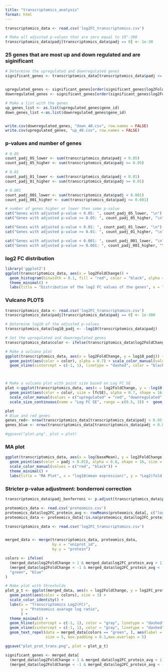 ---
title: "transcriptomics_analysis"
format: html
---
```{r}
transcriptomics_data <- read.csv('log2FC_transcriptomics.csv')

# Make all adjusted p-values that are zero equal to 10^-300
transcriptomics_data$padj[transcriptomics_data$padj == 0] <- 1e-30
```

### 25 genes that are most up and down regulated and are siginificant ###
```{r}
# Determine the upregulated and downregulated genes 
significant_genes <- transcriptomics_data[transcriptomics_data$padj <= 0.01, ]


upregulated_genes <- significant_genes[order(significant_genes$log2FoldChange, decreasing = TRUE), ][1:40, ]
downregulated_genes <- significant_genes[order(significant_genes$log2FoldChange, decreasing = FALSE), ][1:40, ]

# Make a list with the genes
up_genes_list <- as.list(upregulated_genes$gene_id)
down_genes_list <-as.list(downregulated_genes$gene_id)


write.csv(downregulated_genes, "down_40.csv", row.names = FALSE)
write.csv(upregulated_genes, "up_40.csv", row.names = FALSE)
```

### p-values and number of genes ###
```{r}

# 0.05
count_padj_05_lower <- sum(transcriptomics_data$padj < 0.05)
count_padj_05_higher <- sum(transcriptomics_data$padj >= 0.05)

# 0.01
count_padj_01_lower <- sum(transcriptomics_data$padj < 0.01)
count_padj_01_higher <- sum(transcriptomics_data$padj >= 0.01)

# 0.001
count_padj_001_lower <- sum(transcriptomics_data$padj < 0.001)
count_padj_001_higher <- sum(transcriptomics_data$padj >= 0.001)

# number of genes higher or lower then some p-value 
cat("Genes with adjusted p-value < 0.05: ", count_padj_05_lower, "\n")
cat("Genes with adjusted p-value >= 0.05: ", count_padj_05_higher, "\n")

cat("Genes with adjusted p-value < 0.01: ", count_padj_01_lower, "\n")
cat("Genes with adjusted p-value >= 0.01: ", count_padj_01_higher, "\n")

cat("Genes with adjusted p-value < 0.001: ", count_padj_001_lower, "\n")
cat("Genes with adjusted p-value >= 0.001: ", count_padj_001_higher, "\n")
```


### log2 FC distribution ###
```{r}
library('ggplot2')
ggplot(transcriptomics_data, aes(x = log2FoldChange)) +
  geom_histogram(binwidth = 0.1, fill = "red", color = "black", alpha = 0.7) +
  theme_minimal() +
  labs(title = "Distribution of the log2 FC values of the genes", x = "Log2(fold change)", y = "Frequency")
```


### Vulcano PLOTS ####
```{r}
transcriptomics_data <- read.csv('log2FC_transcriptomics.csv')
transcriptomics_data$padj[transcriptomics_data$padj == 0] <- 1e-300

# Determine log10 of the adjusted p-values 
transcriptomics_data$log10_padj <- -log10(transcriptomics_data$padj)

# Set the upregulated and downregulated genes 
transcriptomics_data$color <- ifelse(transcriptomics_data$log2FoldChange > 1 & transcriptomics_data$padj < 0.05, "upregulated",                 ifelse(transcriptomics_data$log2FoldChange < -1 & transcriptomics_data$padj < 0.05, "downregulated", "other"))

# Make a vulcano plot 
ggplot(transcriptomics_data, aes(x = log2FoldChange, y = log10_padj)) +
  geom_point(aes(color = color), alpha = 0.7) + scale_color_manual(values = c("upregulated" = "red", "downregulated" = "blue", "other" = "gray"), name = "Regulation Status", labels = c("Downregulated", "not significant ",  "Upregulated")) +  
  geom_vline(xintercept = c(-1, 1), linetype = "dashed", color = "black") + geom_hline(yintercept = -log10(0.05), linetype = "dashed", color = "black") + theme_minimal() + labs(title = "Volcano Plot", x = "log2(fold change)", y = "-log10(Adjusted p-value)") + theme(plot.title = element_text(hjust = 0.5)) 



# Make a vulcano plot with point size based on Log FC SE 
plot <-ggplot(transcriptomics_data, aes(x = log2FoldChange, y = -log10(padj))) +
  geom_point(aes(color = color, size = lfcSE), alpha = 0.7, shape = 16) +
  scale_color_manual(values = c("upregulated" = "red", "downregulated" = "blue", "other" = "gray"),name = "",  labels = c("Downregulated", "Not significant", "Upregulated")) +  
  scale_size_continuous(name = "Log FC SE", range = c(0.5, 3)) +  geom_vline(xintercept = c(-1, 1), linetype = "dashed", color = "black") + geom_hline(yintercept = -log10(0.05), linetype = "dashed", color = "black") + theme_minimal() +  labs( x = "log2(Fold Change)", y = "-log10(Adjusted p-value)") + theme(plot.title = element_text(hjust = 0.5))  

plot
# Blue and red genes
genes_red<- nrow(transcriptomics_data[transcriptomics_data$padj < 0.05 & transcriptomics_data$log2FoldChange > 1, ])
genes_blue <- nrow(transcriptomics_data[transcriptomics_data$padj < 0.05 & transcriptomics_data$log2FoldChange < -1, ])

#ggsave("plot.png", plot = plot)
```


### MA plot ####
```{r}
ggplot(transcriptomics_data, aes(x = log(baseMean), y = log2FoldChange)) +
  geom_point(aes(color = padj > 0.01), alpha = 0.8, shape = 16, size = 0.8) +
  scale_color_manual(values = c("red", "black")) +
  theme_minimal() +
  labs(title = "MA Plot", x = "log10(mean expression)", y = "Log2(fold change)")
```

### Stricter p-value adjustment: bonderroni correction ###
```{r}
transcriptomics_data$padj_bonferroni <- p.adjust(transcriptomics_data$pvalue, method = "bonferroni")

```


```{r}
proteomics_data <- read.csv('proteomics.csv')
proteomics_data$log2FC_protein_avg <- rowMeans(proteomics_data[, c("log_ratio_1", "log_ratio_2", "log_ratio_3")], na.rm = TRUE)
proteomics_data <- proteomics_data[!is.na(proteomics_data$log2FC_protein_avg), ]

transcriptomics_data <- read.csv('log2FC_transcriptomics.csv')


merged_data <- merge(transcriptomics_data, proteomics_data, 
                     by.x = "uniprot_id", 
                     by.y = "protein")

colors <- ifelse(
  (merged_data$log2FoldChange > 1 & merged_data$log2FC_protein_avg > 1) |
  (merged_data$log2FoldChange < -1 & merged_data$log2FC_protein_avg < -1),
  "green", "blue"
)

# Make plot with thresholds 
plot_p_t <- ggplot(merged_data, aes(x = log2FoldChange, y = log2FC_protein_avg)) +
  geom_point(aes(color = colors), size = 3) +
  scale_color_identity() + 
  labs(x = "Transcriptomics Log2(FC)",
       y = "Proteomics avarage log ratio",
       ) +
  theme_minimal() +
  geom_hline(yintercept = c(-1, 1), color = "gray", linetype = "dashed") +
  geom_vline(xintercept = c(-1, 1), color = "gray", linetype = "dashed") +
  geom_text_repel(data = merged_data[colors == "green", ], aes(label = gene_name), 
                  size = 5, box.padding = 0.1,max.overlaps = 5) 

ggsave("plot_prot_trans.png", plot = plot_p_t)

significant_genes <- merged_data[
  (merged_data$log2FoldChange > 1 & merged_data$log2FC_protein_avg > 1) |
  (merged_data$log2FoldChange < -1 & merged_data$log2FC_protein_avg < -1), ]
```




